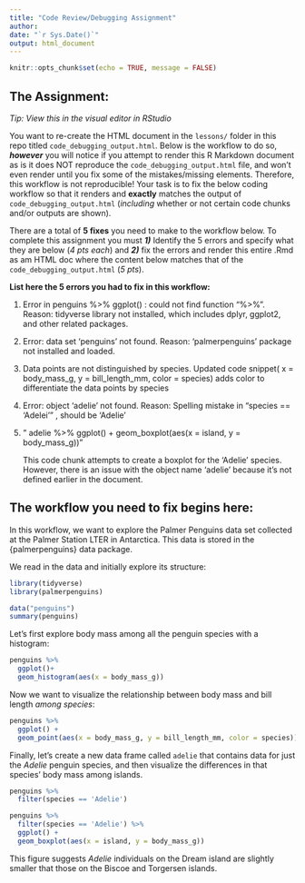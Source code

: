 ```yaml
---
title: "Code Review/Debugging Assignment"
author: 
date: "`r Sys.Date()`"
output: html_document
---
```


```r
knitr::opts_chunk$set(echo = TRUE, message = FALSE)
```

## The Assignment:

*Tip: View this in the visual editor in RStudio*

You want to re-create the HTML document in the `lessons/` folder in this repo titled `code_debugging_output.html`. Below is the workflow to do so, ***however*** you will notice if you attempt to render this R Markdown document as is it does NOT reproduce the `code_debugging_output.html` file, and won't even render until you fix some of the mistakes/missing elements. Therefore, this workflow is not reproducible! Your task is to fix the below coding workflow so that it renders and **exactly** matches the output of `code_debugging_output.html` (*including* whether or not certain code chunks and/or outputs are shown).

There are a total of **5 fixes** you need to make to the workflow below. To complete this assignment you must ***1)*** Identify the 5 errors and specify what they are below (*4 pts each*) and ***2)*** fix the errors and render this entire .Rmd as am HTML doc where the content below matches that of the `code_debugging_output.html` (*5 pts*).

**List here the 5 errors you had to fix in this workflow:**


1.   Error in penguins %>% ggplot() : could not find function "%>%". Reason: tidyverse library not installed, which includes dplyr, ggplot2, and other related packages.

2.  Error: data set ‘penguins’ not found. Reason: 'palmerpenguins' package not installed and loaded.

3.  Data points are not distinguished by species. Updated code snippet( x = body_mass_g, y = bill_length_mm, color = species) adds color to differentiate the data points by species

4.  Error: object 'adelie' not found. Reason: Spelling mistake in "species == 'Adelei'" , should be 'Adelie'

5. " adelie %>% 
  ggplot() +
  geom_boxplot(aes(x = island, y = body_mass_g))"
  
   This code chunk attempts to create a boxplot for the 'Adelie' species. However, there is     an issue with the object name 'adelie' because it's not defined earlier in the document. 

## The workflow you need to fix begins here:

In this workflow, we want to explore the Palmer Penguins data set collected at the Palmer Station LTER in Antarctica. This data is stored in the {palmerpenguins} data package.

We read in the data and initially explore its structure:
```r
library(tidyverse)
library(palmerpenguins)
```


```r
data("penguins")
summary(penguins)
```

Let's first explore body mass among all the penguin species with a histogram:


```r
penguins %>% 
  ggplot()+
  geom_histogram(aes(x = body_mass_g))
```

Now we want to visualize the relationship between body mass and bill length *among species*:

```r
penguins %>%
  ggplot() +
  geom_point(aes(x = body_mass_g, y = bill_length_mm, color = species))
```

Finally, let's create a new data frame called `adelie` that contains data for just the *Adelie* penguin species, and then visualize the differences in that species' body mass among islands.

```r
penguins %>% 
  filter(species == 'Adelie')
```
```r
penguins %>%
  filter(species == 'Adelie') %>%
  ggplot() +
  geom_boxplot(aes(x = island, y = body_mass_g))
```

This figure suggests *Adelie* individuals on the Dream island are slightly smaller that those on the Biscoe and Torgersen islands.
